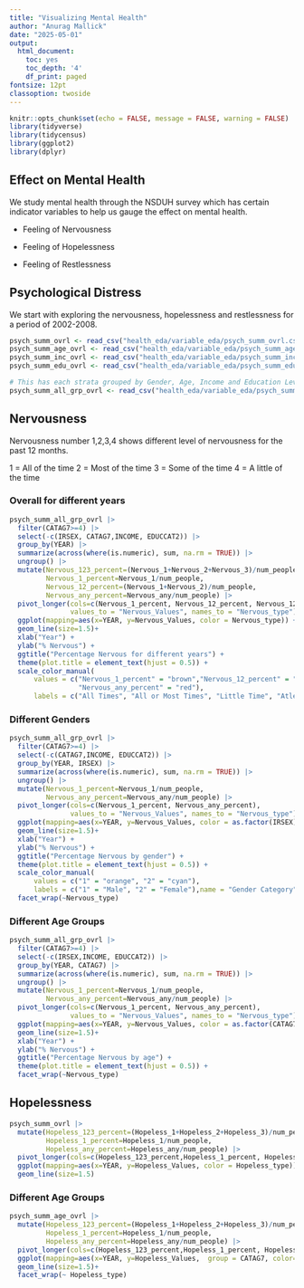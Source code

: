 ```yaml
---
title: "Visualizing Mental Health"
author: "Anurag Mallick"
date: "2025-05-01"
output:
  html_document:
    toc: yes
    toc_depth: '4'
    df_print: paged
fontsize: 12pt
classoption: twoside
---
```


```r
knitr::opts_chunk$set(echo = FALSE, message = FALSE, warning = FALSE)
library(tidyverse)
library(tidycensus)
library(ggplot2)
library(dplyr)
```

## Effect on Mental Health

We study mental health through the NSDUH survey which has certain indicator variables to help us gauge the effect on mental health.

-   Feeling of Nervousness

-   Feeling of Hopelessness

-   Feeling of Restlessness

## Psychological Distress

We start with exploring the nervousness, hopelessness and restlessness for a period of 2002-2008.

```r
psych_summ_ovrl <- read_csv("health_eda/variable_eda/psych_summ_ovrl.csv", show_col_types = FALSE)
psych_summ_age_ovrl <- read_csv("health_eda/variable_eda/psych_summ_age_ovrl.csv", show_col_types = FALSE)
psych_summ_inc_ovrl <- read_csv("health_eda/variable_eda/psych_summ_income_ovrl.csv", show_col_types = FALSE)
psych_summ_edu_ovrl <- read_csv("health_eda/variable_eda/psych_summ_edu_ovrl.csv", show_col_types = FALSE)
```

```r
# This has each strata grouped by Gender, Age, Income and Education Level
psych_summ_all_grp_ovrl <- read_csv("health_eda/variable_eda/psych_summ_all_grp_ovrl.csv", show_col_types = FALSE)
```

## Nervousness

Nervousness number 1,2,3,4 shows different level of nervousness for the past 12 months.

1 = All of the time 
2 = Most of the time 
3 = Some of the time 
4 = A little of the time 

### Overall for different years

```r
psych_summ_all_grp_ovrl |>
  filter(CATAG7>=4) |> 
  select(-c(IRSEX, CATAG7,INCOME, EDUCCAT2)) |> 
  group_by(YEAR) |> 
  summarize(across(where(is.numeric), sum, na.rm = TRUE)) |> 
  ungroup() |> 
  mutate(Nervous_123_percent=(Nervous_1+Nervous_2+Nervous_3)/num_people,
         Nervous_1_percent=Nervous_1/num_people,
         Nervous_12_percent=(Nervous_1+Nervous_2)/num_people,
         Nervous_any_percent=Nervous_any/num_people) |> 
  pivot_longer(cols=c(Nervous_1_percent, Nervous_12_percent, Nervous_123_percent,Nervous_any_percent), 
               values_to = "Nervous_Values", names_to = "Nervous_type") |> 
  ggplot(mapping=aes(x=YEAR, y=Nervous_Values, color = Nervous_type)) +
  geom_line(size=1.5)+
  xlab("Year") +
  ylab("% Nervous") +
  ggtitle("Percentage Nervous for different years") +
  theme(plot.title = element_text(hjust = 0.5)) +
  scale_color_manual(
      values = c("Nervous_1_percent" = "brown","Nervous_12_percent" = "maroon","Nervous_123_percent" = "orange", 
                 "Nervous_any_percent" = "red"),
      labels = c("All Times", "All or Most Times", "Little Time", "Atleast one time"),name = "Nervous Category")
```

### Different Genders
```r
psych_summ_all_grp_ovrl |>
  filter(CATAG7>=4) |> 
  select(-c(CATAG7,INCOME, EDUCCAT2)) |> 
  group_by(YEAR, IRSEX) |> 
  summarize(across(where(is.numeric), sum, na.rm = TRUE)) |> 
  ungroup() |> 
  mutate(Nervous_1_percent=Nervous_1/num_people,
         Nervous_any_percent=Nervous_any/num_people) |> 
  pivot_longer(cols=c(Nervous_1_percent, Nervous_any_percent),
               values_to = "Nervous_Values", names_to = "Nervous_type") |> 
  ggplot(mapping=aes(x=YEAR, y=Nervous_Values, color = as.factor(IRSEX), group = as.factor(IRSEX))) +
  geom_line(size=1.5)+
  xlab("Year") +
  ylab("% Nervous") +
  ggtitle("Percentage Nervous by gender") +
  theme(plot.title = element_text(hjust = 0.5)) +
  scale_color_manual(
      values = c("1" = "orange", "2" = "cyan"),
      labels = c("1" = "Male", "2" = "Female"),name = "Gender Category")  +
  facet_wrap(~Nervous_type)
```


### Different Age Groups

```r
psych_summ_all_grp_ovrl |>
  filter(CATAG7>=4) |>
  select(-c(IRSEX,INCOME, EDUCCAT2)) |> 
  group_by(YEAR, CATAG7) |> 
  summarize(across(where(is.numeric), sum, na.rm = TRUE)) |> 
  ungroup() |> 
  mutate(Nervous_1_percent=Nervous_1/num_people,
         Nervous_any_percent=Nervous_any/num_people) |> 
  pivot_longer(cols=c(Nervous_1_percent, Nervous_any_percent),
               values_to = "Nervous_Values", names_to = "Nervous_type") |> 
  ggplot(mapping=aes(x=YEAR, y=Nervous_Values, color = as.factor(CATAG7), group = as.factor(CATAG7))) +
  geom_line(size=1.5)+
  xlab("Year") +
  ylab("% Nervous") +
  ggtitle("Percentage Nervous by age") +
  theme(plot.title = element_text(hjust = 0.5)) +
  facet_wrap(~Nervous_type)
```







## Hopelessness

```r
psych_summ_ovrl |> 
  mutate(Hopeless_123_percent=(Hopeless_1+Hopeless_2+Hopeless_3)/num_people,
         Hopeless_1_percent=Hopeless_1/num_people,
         Hopeless_any_percent=Hopeless_any/num_people) |> 
  pivot_longer(cols=c(Hopeless_123_percent,Hopeless_1_percent, Hopeless_any_percent), values_to = "Hopeless_Values", names_to = "Hopeless_type") |> 
  ggplot(mapping=aes(x=YEAR, y=Hopeless_Values, color = Hopeless_type)) +
  geom_line(size=1.5)
```

### Different Age Groups

```r
psych_summ_age_ovrl |> 
  mutate(Hopeless_123_percent=(Hopeless_1+Hopeless_2+Hopeless_3)/num_people,
         Hopeless_1_percent=Hopeless_1/num_people,
         Hopeless_any_percent=Hopeless_any/num_people) |> 
  pivot_longer(cols=c(Hopeless_123_percent,Hopeless_1_percent, Hopeless_any_percent), values_to = "Hopeless_Values", names_to = "Hopeless_type") |> 
  ggplot(mapping=aes(x=YEAR, y=Hopeless_Values,  group = CATAG7, color=CATAG7)) +
  geom_line(size=1.5)+
  facet_wrap(~ Hopeless_type)
```
